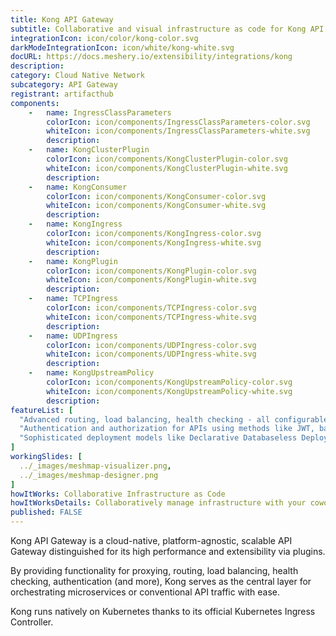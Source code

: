 ```yaml
---
title: Kong API Gateway
subtitle: Collaborative and visual infrastructure as code for Kong API Gateway
integrationIcon: icon/color/kong-color.svg
darkModeIntegrationIcon: icon/white/kong-white.svg
docURL: https://docs.meshery.io/extensibility/integrations/kong
description: 
category: Cloud Native Network
subcategory: API Gateway
registrant: artifacthub
components: 
	-	name: IngressClassParameters
		colorIcon: icon/components/IngressClassParameters-color.svg
		whiteIcon: icon/components/IngressClassParameters-white.svg
		description: 
	-	name: KongClusterPlugin
		colorIcon: icon/components/KongClusterPlugin-color.svg
		whiteIcon: icon/components/KongClusterPlugin-white.svg
		description: 
	-	name: KongConsumer
		colorIcon: icon/components/KongConsumer-color.svg
		whiteIcon: icon/components/KongConsumer-white.svg
		description: 
	-	name: KongIngress
		colorIcon: icon/components/KongIngress-color.svg
		whiteIcon: icon/components/KongIngress-white.svg
		description: 
	-	name: KongPlugin
		colorIcon: icon/components/KongPlugin-color.svg
		whiteIcon: icon/components/KongPlugin-white.svg
		description: 
	-	name: TCPIngress
		colorIcon: icon/components/TCPIngress-color.svg
		whiteIcon: icon/components/TCPIngress-white.svg
		description: 
	-	name: UDPIngress
		colorIcon: icon/components/UDPIngress-color.svg
		whiteIcon: icon/components/UDPIngress-white.svg
		description: 
	-	name: KongUpstreamPolicy
		colorIcon: icon/components/KongUpstreamPolicy-color.svg
		whiteIcon: icon/components/KongUpstreamPolicy-white.svg
		description: 
featureList: [
  "Advanced routing, load balancing, health checking - all configurable via a RESTful admin API or declarative configuration.",
  "Authentication and authorization for APIs using methods like JWT, basic auth, OAuth, ACLs and more.",
  "Sophisticated deployment models like Declarative Databaseless Deployment and Hybrid Deployment (control plane/data plane separation) without any vendor lock-in."
]
workingSlides: [
  ../_images/meshmap-visualizer.png,
  ../_images/meshmap-designer.png
]
howItWorks: Collaborative Infrastructure as Code
howItWorksDetails: Collaboratively manage infrastructure with your coworkers synchronously sharing the same designs.
published: FALSE
---
```

<p>
Kong API Gateway is a cloud-native, platform-agnostic, scalable API Gateway distinguished for its high performance and extensibility via plugins.
</p>
<p>
By providing functionality for proxying, routing, load balancing, health checking, authentication (and more), Kong serves as the central layer for orchestrating microservices or conventional API traffic with ease.
</p>
<p>
Kong runs natively on Kubernetes thanks to its official Kubernetes Ingress Controller.</p>
